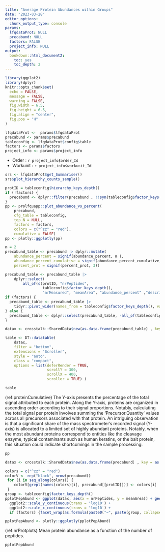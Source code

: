 ```yaml
---
title: "Average Protein Abundances within Groups"
date: "2023-03-28"
editor_options: 
  chunk_output_type: console
params:
  lfqdataProt: NULL
  precabund: NULL
  factors: FALSE
  project_info: NULL
output:
  bookdown::html_document2:
    toc: yes
    toc_depth: 2
---
```




```r
library(ggplot2)
library(dplyr)
knitr::opts_chunk$set(
  echo = FALSE,
  message = FALSE,
  warning = FALSE,
  fig.width = 6.5,
  fig.height = 6.5,
  fig.align = "center",
  fig.pos = "H"
)

lfqdataProt <-  params$lfqdataProt
precabund <- params$precabund
tableconfig <- lfqdataProt$config$table
factors <- params$factors
project_info <- params$project_info

```


- Order : `r project_info$order_Id`
- Workunit : `r project_info$workunit_Id`

```r
srs <- lfqdataProt$get_Summariser()
srs$plot_hierarchy_counts_sample()
```

```r
protID = tableconfig$hierarchy_keys_depth()
if (!factors) {
  precabund <- dplyr::filter(precabund , !!sym(tableconfig$factor_keys()[1]) == "ALL")
}
pp <- prolfquapp::plot_abundance_vs_percent(
    precabund,
    cfg_table = tableconfig,
    top_N = NULL,
    factors = factors,
    colors = c("^zz" = "red"),
    cumulative = FALSE)
pp <- plotly::ggplotly(pp)
```


```r
n = 2
precabund_table <- precabund |> dplyr::mutate(
    abundance_percent = signif(abundance_percent, n ),
    abundance_percent_cumulative = signif(abundance_percent_cumulative, n),
    percent_prot = signif(percent_prot, 3))

precabund_table <- precabund_table |>
    dplyr::select(
        all_of(c(protID, "nrPeptides",
                 tableconfig$factor_keys_depth(),
                 "nrMeasured", "meanArea", "abundance_percent" ,"description")))
if (factors) {
  precabund_table <- precabund_table |> 
    tidyr::pivot_wider(names_from = tableconfig$factor_keys_depth(), values_from = c("nrMeasured", "meanArea", "abundance_percent"))
} else {
  precabund_table <- dplyr::select(precabund_table, -all_of(tableconfig$factor_keys_depth()))
}

datax <- crosstalk::SharedData$new(as.data.frame(precabund_table) , key = as.formula(paste(" ~ ", protID )), group = "BB")

table <- DT::datatable(
    datax,
    filter = "bottom",
    extensions = "Scroller",
    style = "auto",
    class = "compact",
    options = list(deferRender = TRUE,
                   scrollY = 300,
                   scrollX = 400,
                   scroller = TRUE) )


```


```r
table
```

(ref:proteinCumulative) The Y-axis presents the percentage of the total signal attributed to each protein. Along the Y-axis, proteins are organized in ascending order according to their signal proportions. Notably, calculating the total signal per protein involves summing the 'Precursor.Quantity' values across all precursors associated with that protein. An intriguing observation is that a significant share of the mass spectrometer's recorded signal (Y-axis) is allocated to a limited set of highly abundant proteins. Notably, when the most abundant proteins correspond to entities like the cleavage enzyme, typical contaminants such as human keratins, or the bait protein, this situation could indicate shortcomings in the sample processing.


```r
pp
```


```r

datax <- crosstalk::SharedData$new(as.data.frame(precabund) , key = as.formula(paste(" ~ ", protID )), group = "BB")

colors = c("^zz" = "red")
colorV <- rep("black", nrow(precabund))
 for (i in seq_along(colors)) {
    colorV[grepl(names(colors)[i], precabund[[protID]])] <- colors[i]
 }
group <- tableconfig$factor_keys_depth()
pplotPepAbund <- ggplot(datax, aes(x = nrPeptides, y = meanArea)) + geom_point(color = colorV) +
  ggplot2::scale_y_continuous(trans = 'log10') +
  ggplot2::scale_x_continuous(trans = 'log10') +
  if (factors) {facet_wrap(as.formula(paste0("~", paste(group, collapse = " + "))))}

pplotPepAbund <- plotly::ggplotly(pplotPepAbund)
```

(ref:nrProtplots) Mean protein abundance as a function of the number of peptides.


```r
pplotPepAbund
```


